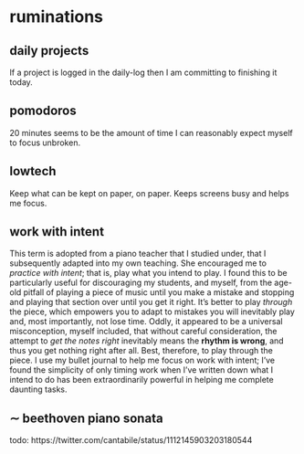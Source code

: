 # ruminations {#ruminations}

## daily projects

If a project is logged in the [daily-log]{#daily-log} then I am committing to finishing it today. 

## pomodoros

20 minutes seems to be the amount of time I can reasonably expect myself to focus unbroken. 

## lowtech

Keep what can be kept on paper, on paper. Keeps screens busy and helps me focus.

## work with intent {#work-with-intent}

 This term is adopted from a piano teacher that I studied under, that I subsequently adapted into my own teaching. She encouraged me to *practice with intent*; that is, play what you intend to play. I found this to be particularly useful for discouraging my students, and myself, from the age-old pitfall of playing a piece of music until you make a mistake and stopping and playing that section over until you get it right. It's better to play *through* the piece, which empowers you to adapt to mistakes you will inevitably play and, most importantly, not lose time. Oddly, it appeared to be a universal misconception, myself included, that without careful consideration, the attempt to *get the notes right* inevitably means the **rhythm is wrong**, and thus you get nothing right after all. Best, therefore, to play through the piece. I use my bullet journal to help me focus on work with intent; I've found the simplicity of only timing work when I've written down what I intend to do has been extraordinarily powerful in helping me complete daunting tasks.  
 
## $\sim$ beethoven piano sonata

todo: 
https://twitter.com/cantabile/status/1112145903203180544